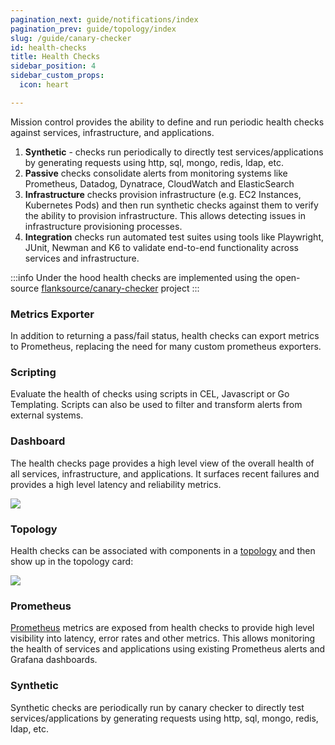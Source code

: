 ```yaml
---
pagination_next: guide/notifications/index
pagination_prev: guide/topology/index
slug: /guide/canary-checker
id: health-checks
title: Health Checks
sidebar_position: 4
sidebar_custom_props:
  icon: heart

---
```


<Screenshot img="/img/health-checks.svg" size="900px" />


Mission control provides the ability to define and run periodic health checks against services, infrastructure, and applications.

1. **Synthetic** - checks  run periodically to directly test services/applications by generating requests using http, sql, mongo, redis, ldap, etc.
1. **Passive** checks consolidate alerts from monitoring systems like Prometheus, Datadog, Dynatrace, CloudWatch and ElasticSearch
1. **Infrastructure** checks provision infrastructure (e.g. EC2 Instances, Kubernetes Pods) and then run synthetic checks against them to verify the ability to provision infrastructure. This allows detecting issues in infrastructure provisioning processes.
1. **Integration** checks run automated test suites using tools like Playwright, JUnit, Newman and K6 to validate end-to-end functionality across services and infrastructure.

:::info
Under the hood health checks are implemented using the open-source [flanksource/canary-checker](https://github.com/flanksource/canary-checker) project
:::

### Metrics Exporter

In addition to returning a pass/fail status, health checks can export metrics to Prometheus, replacing the need for many custom prometheus exporters.

### Scripting

Evaluate the health of checks using scripts in CEL, Javascript or Go Templating. Scripts can also be used to filter and transform alerts from external systems.



 ### Dashboard
The health checks page provides a high level view of the overall health of all services, infrastructure, and applications. It surfaces recent failures and provides a high level latency and reliability metrics.

![](./images/canary-dashboard.png)

### Topology

Health checks can be associated with components in a [topology](topology/concepts/health-checks) and then show up in the topology card:

![](./images/topology-health-checks.png)

### Prometheus

[Prometheus](/concepts/metrics) metrics are exposed from health checks to provide high level visibility into latency, error rates and other metrics. This allows monitoring the health of services and applications using existing Prometheus alerts and <CommonLink to="grafana">Grafana</CommonLink> dashboards.

### Synthetic

Synthetic checks are periodically run by canary checker to directly test services/applications by generating requests using http, sql, mongo, redis, ldap, etc.




